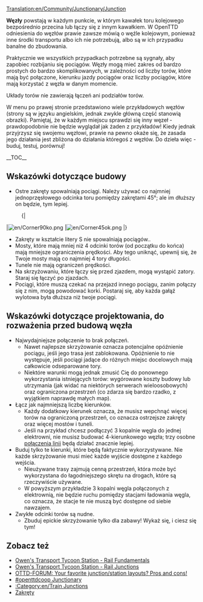 [[Translation:en/Community/Junctionary/Junction]]
{{en/Junctionsmenu}}

'''Węzły''' powstają w każdym punkcie, w którym kawałek toru kolejowego bezpośrednio przecina lub łączy się z innym kawałkiem. W OpenTTD odniesienia do węzłów prawie zawsze mówią o węźle kolejowym, ponieważ inne środki transportu albo ich nie potrzebują, albo są w ich przypadku banalne do zbudowania.

Praktycznie we wszystkich przypadkach potrzebne są sygnały, aby zapobiec rozbijaniu się pociągów. Węzły mogą mieć zakres od bardzo prostych do bardzo skomplikowanych, w zależności od liczby torów, które mają być połączone, kierunku jazdy pociągów oraz liczby pociągów, które mają korzystać z węzła w danym momencie.

Układy torów nie zawierają łączeń ani podziałów torów. 

W menu po prawej stronie przedstawiono wiele przykładowych węzłów (strony są w języku angielskim, jednak zwykle główną część stanowią obrazki). Pamiętaj, że w każdym miejscu sprawdzi się inny węzeł - prawdopodobnie nie będzie wyglądał jak żaden z przykładów! Kiedy jednak przyjrzysz się swojemu węzłowi, prawie na pewno okaże się, że zasada jego działania jest zbliżona do działania któregoś z węzłów. Do dzieła więc - buduj, testuj, porównuj!

__TOC__

==Wskazówki dotyczące budowy==

* Ostre zakręty spowalniają pociągi. Należy używać co najmniej jednoprzęsłowego odcinka toru pomiędzy zakrętami 45°; ale im dłuższy on będzie, tym lepiej. 
:{|
|[[File:en/Corner90ko.png]]
|[[File:en/Corner45ok.png]]
|}
* Zakręty w kształcie litery S nie spowalniają pociągów..
* Mosty, które mają mniej niż 4 odcinki torów (od początku do końca) mają mniejsze ograniczenia prędkości. Aby tego uniknąć, upewnij się, że Twoje mosty mają co najmniej 4 tory długości.
* Tunele nie mają ograniczeń prędkości.
* Na skrzyżowaniu, które łączy się przed zjazdem, mogą wystąpić zatory. Staraj się łączyć po zjazdach.
* Pociągi, które muszą czekać na przejazd innego pociągu, zanim połączy się z nim, mogą powodować korki. Postaraj się, aby każda gałąź wylotowa była dłuższa niż twoje pociągi. 


==Wskazówki dotyczące projektowania, do rozważenia przed budową węzła==
* Najwydajniejsze połączenie to brak połączeń.
** Nawet najlepsze skrzyżowanie oznacza potencjalne opóźnienie pociągu, jeśli jego trasa jest zablokowana. Opóźnienie to nie występuje, jeśli pociągi jadące do różnych miejsc docelowych mają całkowicie odseparowane tory.
** Niektóre warunki mogą jednak zmusić Cię do ponownego wykorzystania istniejących torów: wygórowane koszty budowy lub utrzymania (jak widać na niektórych serwerach wieloosobowych) oraz ograniczona przestrzeń (co zdarza się bardzo rzadko, z wyjątkiem naprawdę małych map). 
*  Łącz jak najmniejszą liczbę kierunków.
** Każdy dodatkowy kierunek oznacza, że musisz wepchnąć więcej torów na ograniczoną przestrzeń, co oznacza ostrzejsze zakręty oraz więcej mostów i tuneli.
** Jeśli na przykład chcesz podłączyć 3 kopalnie węgla do jednej elektrowni, nie musisz budować 4-kierunkowego węzła; trzy osobne [[en/Line merge|połączenia linii]] będą działać znacznie lepiej. 
* Buduj tylko te kierunki, które będą faktycznie wykorzystywane. Nie każde skrzyżowanie musi mieć każde wyjście dostępne z każdego wejścia.
** Nieużywane trasy zajmują cenną przestrzeń, która może być wykorzystana do łagodniejszego skrętu na drogach, które są rzeczywiście używane.
** W powyższym przykładzie 3 kopalni węgla połączonych z elektrownią, nie będzie ruchu pomiędzy stacjami ładowania węgla, co oznacza, że stacje te nie muszą być dostępne od siebie nawzajem.
* Zwykłe odcinki torów są nudne.
** Zbuduj epickie skrzyżowanie tylko dla zabawy! Wykaż się, i ciesz się tym!

==Zobacz też==
* [http://www.transporttycoon.net/rail Owen's Transport Tycoon Station - Rail Fundamentals]
* [http://www.transporttycoon.net/junctions Owen's Transport Tycoon Station - Rail Junctions]
* [http://www.tt-forums.net/viewtopic.php?p=251709#251709 OTTD-FORUM: Your favorite junction/station layouts? Pros and cons!]
* [http://wiki.openttdcoop.org/Junctionary #openttdcoop Junctionary]
* [[:Category:en/Train Junctions]]
* [[pl/Community/Zakręty|Zakręty]]
